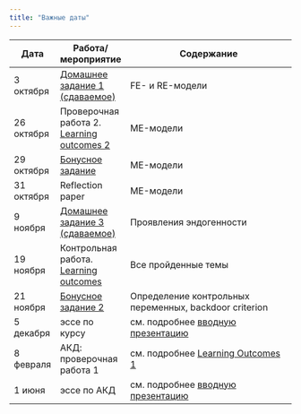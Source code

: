 ```yaml
---
title: "Важные даты"
---
```

 
Дата | Работа/мероприятие  | Содержание
-------- | -------- | --------------------------------------------------------
3 октября | <a href="RAPDC_hw1.pdf" title=>Домашнее задание 1 (сдаваемое)</a> | FE- и RE-модели
26 октября | Проверочная работа 2. <a href="RAPDC_LO2.pdf" title=>Learning outcomes 2</a> | ME-модели
29 октября | <a href="RAPDC_bonus.pdf" title=>Бонусное задание</a> | ME-модели
31 октября | Reflection paper | ME-модели
9 ноября | <a href="RAPDC_hw3.pdf" title=>Домашнее задание 3 (сдаваемое)</a>  | Проявления эндогенности
19 ноября | Контрольная работа. <a href="RAPDC_midterm_LO.pdf" title=>Learning outcomes</a>  | Все пройденные темы 
21 ноября | <a href="RAPDC_hw_bonus.pdf" title=>Бонусное задание 2</a> | Определение контрольных переменных, backdoor criterion
5 декабря | эссе по курсу | см. подробнее <a href="RAPDC_intro_2021.pdf" title=>вводную презентацию</a>
8 февраля | АКД: проверочная работа 1| см. подробнее <a href="CDA_LO1.pdf" title=>Learning Outcomes 1</a>
1 июня | эссе по АКД | см. подробнее <a href="CDA_intro_2022.pdf" title=>вводную презентацию</a>


 